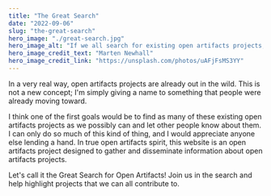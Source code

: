 ```yaml
---
title: "The Great Search"
date: "2022-09-06"
slug: "the-great-search"
hero_image: "./great-search.jpg"
hero_image_alt: "If we all search for existing open artifacts projects, we all win."
hero_image_credit_text: "Marten Newhall"
hero_image_credit_link: "https://unsplash.com/photos/uAFjFsMS3YY"
---
```


In a very real way, open artifacts projects are already out in the wild. This is not a new concept; I'm simply giving a name to something that people were already moving toward.

I think one of the first goals would be to find as many of these existing open artifacts projects as we possibly can and let other people know about them. I can only do so much of this kind of thing, and I would appreciate anyone else lending a hand. In true open artifacts spirit, this website is an open artifacts project designed to gather and disseminate information about open artifacts projects.

Let's call it the Great Search for Open Artifacts! Join us in the search and help highlight projects that we can all contribute to.